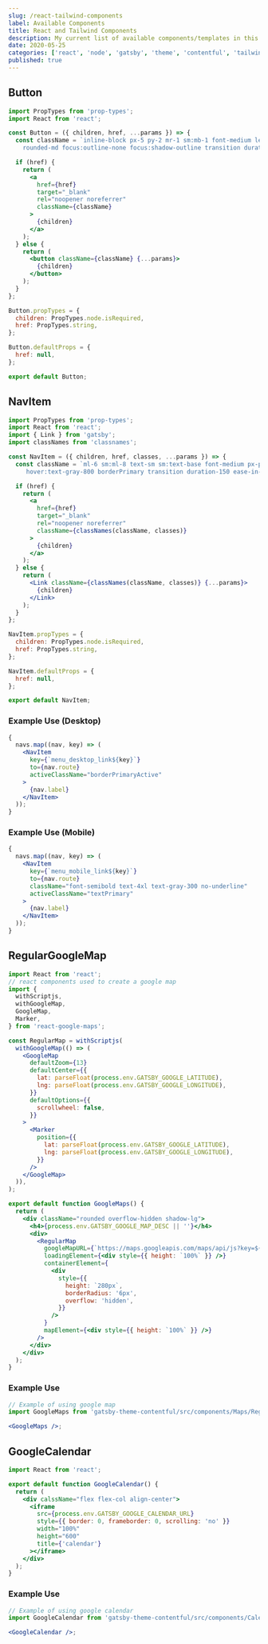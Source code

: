 ```yaml
---
slug: /react-tailwind-components
label: Available Components
title: React and Tailwind Components
description: My current list of available components/templates in this Theme and available for Shadowing
date: 2020-05-25
categories: ['react', 'node', 'gatsby', 'theme', 'contentful', 'tailwindCSS']
published: true
---
```


## Button

```jsx
import PropTypes from 'prop-types';
import React from 'react';

const Button = ({ children, href, ...params }) => {
  const className = `inline-block px-5 py-2 mr-1 sm:mb-1 font-medium leading-snug border border-transparent text-base 
    rounded-md focus:outline-none focus:shadow-outline transition duration-150 ease-in-out bgPrimary`;

  if (href) {
    return (
      <a
        href={href}
        target="_blank"
        rel="noopener noreferrer"
        className={className}
      >
        {children}
      </a>
    );
  } else {
    return (
      <button className={className} {...params}>
        {children}
      </button>
    );
  }
};

Button.propTypes = {
  children: PropTypes.node.isRequired,
  href: PropTypes.string,
};

Button.defaultProps = {
  href: null,
};

export default Button;
```

## NavItem

```jsx
import PropTypes from 'prop-types';
import React from 'react';
import { Link } from 'gatsby';
import classNames from 'classnames';

const NavItem = ({ children, href, classes, ...params }) => {
  const className = `ml-6 sm:ml-8 text-sm sm:text-base font-medium px-px border-b-2 pb-2 border-transparent text-gray-700
     hover:text-gray-800 borderPrimary transition duration-150 ease-in-out no-underline`;

  if (href) {
    return (
      <a
        href={href}
        target="_blank"
        rel="noopener noreferrer"
        className={classNames(className, classes)}
      >
        {children}
      </a>
    );
  } else {
    return (
      <Link className={classNames(className, classes)} {...params}>
        {children}
      </Link>
    );
  }
};

NavItem.propTypes = {
  children: PropTypes.node.isRequired,
  href: PropTypes.string,
};

NavItem.defaultProps = {
  href: null,
};

export default NavItem;
```

### Example Use (Desktop)

```jsx
{
  navs.map((nav, key) => (
    <NavItem
      key={`menu_desktop_link${key}`}
      to={nav.route}
      activeClassName="borderPrimaryActive"
    >
      {nav.label}
    </NavItem>
  ));
}
```

### Example Use (Mobile)

```jsx
{
  navs.map((nav, key) => (
    <NavItem
      key={`menu_mobile_link${key}`}
      to={nav.route}
      className="font-semibold text-4xl text-gray-300 no-underline"
      activeClassName="textPrimary"
    >
      {nav.label}
    </NavItem>
  ));
}
```

## RegularGoogleMap

```jsx
import React from 'react';
// react components used to create a google map
import {
  withScriptjs,
  withGoogleMap,
  GoogleMap,
  Marker,
} from 'react-google-maps';

const RegularMap = withScriptjs(
  withGoogleMap(() => (
    <GoogleMap
      defaultZoom={13}
      defaultCenter={{
        lat: parseFloat(process.env.GATSBY_GOOGLE_LATITUDE),
        lng: parseFloat(process.env.GATSBY_GOOGLE_LONGITUDE),
      }}
      defaultOptions={{
        scrollwheel: false,
      }}
    >
      <Marker
        position={{
          lat: parseFloat(process.env.GATSBY_GOOGLE_LATITUDE),
          lng: parseFloat(process.env.GATSBY_GOOGLE_LONGITUDE),
        }}
      />
    </GoogleMap>
  )),
);

export default function GoogleMaps() {
  return (
    <div className="rounded overflow-hidden shadow-lg">
      <h4>{process.env.GATSBY_GOOGLE_MAP_DESC || ''}</h4>
      <div>
        <RegularMap
          googleMapURL={`https://maps.googleapis.com/maps/api/js?key=${process.env.GATSBY_GOOGLE_MAPS_API_KEY}`}
          loadingElement={<div style={{ height: `100%` }} />}
          containerElement={
            <div
              style={{
                height: `280px`,
                borderRadius: '6px',
                overflow: 'hidden',
              }}
            />
          }
          mapElement={<div style={{ height: `100%` }} />}
        />
      </div>
    </div>
  );
}
```

### Example Use

```jsx
// Example of using google map
import GoogleMaps from 'gatsby-theme-contentful/src/components/Maps/RegularGoogleMap';

<GoogleMaps />;
```

## GoogleCalendar

```jsx
import React from 'react';

export default function GoogleCalendar() {
  return (
    <div calssName="flex flex-col align-center">
      <iframe
        src={process.env.GATSBY_GOOGLE_CALENDAR_URL}
        style={{ border: 0, frameborder: 0, scrolling: 'no' }}
        width="100%"
        height="600"
        title={'calendar'}
      ></iframe>
    </div>
  );
}
```

### Example Use

```jsx
// Example of using google calendar
import GoogleCalendar from 'gatsby-theme-contentful/src/components/Calendar/GoogleCalendar';

<GoogleCalendar />;
```
